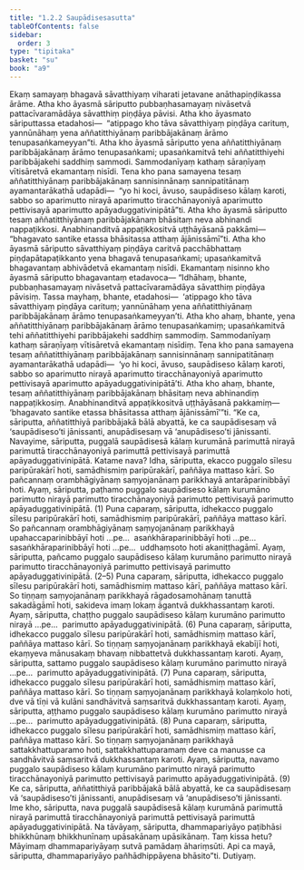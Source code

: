 ```yaml
---
title: "1.2.2 Saupādisesasutta"
tableOfContents: false
sidebar:
  order: 3
type: "tipitaka"
basket: "su"
book: "a9"
---
```



<DynamicBreadcrumb />

<Division number="12" book="a9">

<Paragraph number="102" book="a9">
Ekaṃ samayaṃ bhagavā sāvatthiyaṃ viharati jetavane anāthapiṇḍikassa ārāme. Atha kho āyasmā sāriputto pubbaṇhasamayaṃ nivāsetvā pattacīvaramādāya sāvatthiṃ piṇḍāya pāvisi. Atha kho āyasmato sāriputtassa etadahosi—  “atippago kho tāva sāvatthiyaṃ piṇḍāya carituṃ, yannūnāhaṃ yena aññatitthiyānaṃ paribbājakānaṃ ārāmo tenupasaṅkameyyan”ti. Atha kho āyasmā sāriputto yena aññatitthiyānaṃ paribbājakānaṃ ārāmo tenupasaṅkami; upasaṅkamitvā tehi aññatitthiyehi paribbājakehi saddhiṃ sammodi. Sammodanīyaṃ kathaṃ sāraṇīyaṃ vītisāretvā ekamantaṃ nisīdi.
</Paragraph>

<Paragraph number="103" book="a9">
Tena kho pana samayena tesaṃ aññatitthiyānaṃ paribbājakānaṃ sannisinnānaṃ sannipatitānaṃ ayamantarākathā udapādi—  “yo hi koci, āvuso, saupādiseso kālaṃ karoti, sabbo so aparimutto nirayā aparimutto tiracchānayoniyā aparimutto pettivisayā aparimutto apāyaduggativinipātā”ti. Atha kho āyasmā sāriputto tesaṃ aññatitthiyānaṃ paribbājakānaṃ bhāsitaṃ neva abhinandi nappaṭikkosi. Anabhinanditvā appaṭikkositvā uṭṭhāyāsanā pakkāmi—  “bhagavato santike etassa bhāsitassa atthaṃ ājānissāmī”ti. Atha kho āyasmā sāriputto sāvatthiyaṃ piṇḍāya caritvā pacchābhattaṃ piṇḍapātapaṭikkanto yena bhagavā tenupasaṅkami; upasaṅkamitvā bhagavantaṃ abhivādetvā ekamantaṃ nisīdi. Ekamantaṃ nisinno kho āyasmā sāriputto bhagavantaṃ etadavoca—
</Paragraph>

<Paragraph number="104" book="a9">
“Idhāhaṃ, bhante, pubbaṇhasamayaṃ nivāsetvā pattacīvaramādāya sāvatthiṃ piṇḍāya pāvisiṃ. Tassa mayhaṃ, bhante, etadahosi—  ‘atippago kho tāva sāvatthiyaṃ piṇḍāya carituṃ; yannūnāhaṃ yena aññatitthiyānaṃ paribbājakānaṃ ārāmo tenupasaṅkameyyan’ti. Atha kho ahaṃ, bhante, yena aññatitthiyānaṃ paribbājakānaṃ ārāmo tenupasaṅkamiṃ; upasaṅkamitvā tehi aññatitthiyehi paribbājakehi saddhiṃ sammodiṃ. Sammodanīyaṃ kathaṃ sāraṇīyaṃ vītisāretvā ekamantaṃ nisīdiṃ. Tena kho pana samayena tesaṃ aññatitthiyānaṃ paribbājakānaṃ sannisinnānaṃ sannipatitānaṃ ayamantarākathā udapādi—  ‘yo hi koci, āvuso, saupādiseso kālaṃ karoti, sabbo so aparimutto nirayā aparimutto tiracchānayoniyā aparimutto pettivisayā aparimutto apāyaduggativinipātā’ti. Atha kho ahaṃ, bhante, tesaṃ aññatitthiyānaṃ paribbājakānaṃ bhāsitaṃ neva abhinandiṃ nappaṭikkosiṃ. Anabhinanditvā appaṭikkositvā uṭṭhāyāsanā pakkamiṃ—  ‘bhagavato santike etassa bhāsitassa atthaṃ ājānissāmī’”ti.
</Paragraph>

<Paragraph number="105" book="a9">
“Ke ca, sāriputta, aññatitthiyā paribbājakā bālā abyattā, ke ca saupādisesaṃ vā ‘saupādiseso’ti jānissanti, anupādisesaṃ vā ‘anupādiseso’ti jānissanti.
</Paragraph>

<Paragraph number="106" book="a9">
Navayime, sāriputta, puggalā saupādisesā kālaṃ kurumānā parimuttā nirayā parimuttā tiracchānayoniyā parimuttā pettivisayā parimuttā apāyaduggativinipātā. Katame nava? Idha, sāriputta, ekacco puggalo sīlesu paripūrakārī hoti, samādhismiṃ paripūrakārī, paññāya mattaso kārī. So pañcannaṃ orambhāgiyānaṃ saṃyojanānaṃ parikkhayā antarāparinibbāyī hoti. Ayaṃ, sāriputta, paṭhamo puggalo saupādiseso kālaṃ kurumāno parimutto nirayā parimutto tiracchānayoniyā parimutto pettivisayā parimutto apāyaduggativinipātā. (1)
</Paragraph>

<Paragraph number="107" book="a9">
Puna caparaṃ, sāriputta, idhekacco puggalo sīlesu paripūrakārī hoti, samādhismiṃ paripūrakārī, paññāya mattaso kārī. So pañcannaṃ orambhāgiyānaṃ saṃyojanānaṃ parikkhayā upahaccaparinibbāyī hoti …pe…  asaṅkhāraparinibbāyī hoti …pe…  sasaṅkhāraparinibbāyī hoti …pe…  uddhaṃsoto hoti akaniṭṭhagāmī. Ayaṃ, sāriputta, pañcamo puggalo saupādiseso kālaṃ kurumāno parimutto nirayā parimutto tiracchānayoniyā parimutto pettivisayā parimutto apāyaduggativinipātā. (2–5)
</Paragraph>

<Paragraph number="108" book="a9">
Puna caparaṃ, sāriputta, idhekacco puggalo sīlesu paripūrakārī hoti, samādhismiṃ mattaso kārī, paññāya mattaso kārī. So tiṇṇaṃ saṃyojanānaṃ parikkhayā rāgadosamohānaṃ tanuttā sakadāgāmī hoti, sakideva imaṃ lokaṃ āgantvā dukkhassantaṃ karoti. Ayaṃ, sāriputta, chaṭṭho puggalo saupādiseso kālaṃ kurumāno parimutto nirayā …pe…  parimutto apāyaduggativinipātā. (6)
</Paragraph>

<Paragraph number="109" book="a9">
Puna caparaṃ, sāriputta, idhekacco puggalo sīlesu paripūrakārī hoti, samādhismiṃ mattaso kārī, paññāya mattaso kārī. So tiṇṇaṃ saṃyojanānaṃ parikkhayā ekabījī hoti, ekaṃyeva mānusakaṃ bhavaṃ nibbattetvā dukkhassantaṃ karoti. Ayaṃ, sāriputta, sattamo puggalo saupādiseso kālaṃ kurumāno parimutto nirayā …pe…  parimutto apāyaduggativinipātā. (7)
</Paragraph>

<Paragraph number="110" book="a9">
Puna caparaṃ, sāriputta, idhekacco puggalo sīlesu paripūrakārī hoti, samādhismiṃ mattaso kārī, paññāya mattaso kārī. So tiṇṇaṃ saṃyojanānaṃ parikkhayā kolaṃkolo hoti, dve vā tīṇi vā kulāni sandhāvitvā saṃsaritvā dukkhassantaṃ karoti. Ayaṃ, sāriputta, aṭṭhamo puggalo saupādiseso kālaṃ kurumāno parimutto nirayā …pe…  parimutto apāyaduggativinipātā. (8)
</Paragraph>

<Paragraph number="111" book="a9">
Puna caparaṃ, sāriputta, idhekacco puggalo sīlesu paripūrakārī hoti, samādhismiṃ mattaso kārī, paññāya mattaso kārī. So tiṇṇaṃ saṃyojanānaṃ parikkhayā sattakkhattuparamo hoti, sattakkhattuparamaṃ deve ca manusse ca sandhāvitvā saṃsaritvā dukkhassantaṃ karoti. Ayaṃ, sāriputta, navamo puggalo saupādiseso kālaṃ kurumāno parimutto nirayā parimutto tiracchānayoniyā parimutto pettivisayā parimutto apāyaduggativinipātā. (9)
</Paragraph>

<Paragraph number="112" book="a9">
Ke ca, sāriputta, aññatitthiyā paribbājakā bālā abyattā, ke ca saupādisesaṃ vā ‘saupādiseso’ti jānissanti, anupādisesaṃ vā ‘anupādiseso’ti jānissanti. Ime kho, sāriputta, nava puggalā saupādisesā kālaṃ kurumānā parimuttā nirayā parimuttā tiracchānayoniyā parimuttā pettivisayā parimuttā apāyaduggativinipātā. Na tāvāyaṃ, sāriputta, dhammapariyāyo paṭibhāsi bhikkhūnaṃ bhikkhunīnaṃ upāsakānaṃ upāsikānaṃ. Taṃ kissa hetu? Māyimaṃ dhammapariyāyaṃ sutvā pamādaṃ āhariṃsūti. Api ca mayā, sāriputta, dhammapariyāyo pañhādhippāyena bhāsito”ti.

</Paragraph>
</Division>

<Paragraph number="113" type="center" book="a9">
Dutiyaṃ.
</Paragraph>
